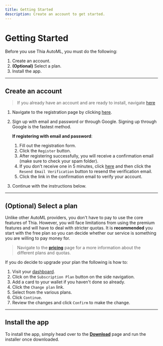 ```yaml
---
title: Getting Started
description: Create an account to get started.
---
```


# Getting Started

Before you use Thia AutoML, you must do the following:

1. Create an account.
2. **(Optional)** Select a plan.
3. Install the app.

---

## Create an account

> If you already have an account and are ready to install, navigate [here][1]

1. Navigate to the registration page by clicking <a href="/../register" target="_blank" title="Register">here</a>.
2. Sign up with email and password or through Google. Signing up through Google is the fastest method.

    **If registering with email and password**:

    1. Fill out the registration form.
    2. Click the `Register` button.
    3. After registering successfully, you will receive a confirmation email (make sure to check your spam folder).
    4. If you don't receive one in 5 minutes, click <a href="/../register" target="_blank" title="Register">here</a> and
       then click the `Resend Email Verification` button to resend the verification email.
    5. Click the link in the confirmation email to verify your account.

3. Continue with the instructions below.

---

## (Optional) Select a plan

Unlike other AutoML providers, you don't have to pay to use the core features of Thia. However, you will face limitations
from using the premium features and will have to deal with stricter quotas. It is **recommended** you start with the
free plan so you can decide whether our service is something you are willing to pay money for.

> Navigate to the [**pricing**][2] page for a more information about the different plans and quotas.

If you do decide to upgrade your plan the following is how to:

1. Visit your [dashboard][3].
2. Click on the `Subscription Plan` button on the side navigation.
3. Add a card to your wallet if you haven't done so already.
4. Click the `Change plan` link.
5. Select from the various plans.
6. Click `Continue`.
7. Review the changes and click `Confirm` to make the change.

---

## Install the app

To install the app, simply head over to the [**Download**][4] page and run the installer once downloaded.

[1]: #install-the-app 'Install'
[2]: /../pricing 'Pricing Page'
[3]: /../dashboard 'Dashboard'
[4]: /../download 'Download'
